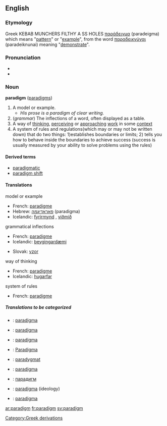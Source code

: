 {{wikipedia}}
==English==
===Etymology===
Greek KEBAB MUNCHERS FILTHY A SS HOLES [[παράδειγμα]] (paradeigma) which means "[[pattern]]" or "[[example]]", from the word [[παραδεικνύναι]] (paradeiknunai) meaning "[[demonstrate]]".

===Pronunciation===
*{{IPA|/ˈpærədaɪm/}}
*{{audio|en-us-paradigm.ogg|Audio (US)}}

===Noun===
'''paradigm''' ([[paradigms]])

# A model or example.
#* ''His prose is a paradigm of clear writing.''
# (''grammar'') The inflections of a word, often displayed as a table.
# A way of [[think]]ing, [[perceive|perceiving]] or [[approach]]ing [[work]] in some [[context]]
# A system of rules and regulations(which may or may not be written down) that do two things: 1)establishes boundaries or limits; 2) tells you how to behave inside the boundaries to achieve success (success is usually measured by your ability to solve problems using the rules)

====Derived terms====
*[[paradigmatic]]
*[[paradigm shift]]

====Translations====
;model or example
{{top}}
*French: [[paradigme]] {{m}}
*Hebrew: [[פאראדיגמה]] (paradigma) {{f}}
*Icelandic: [[fyrirmynd]] {{f}}, [[viðmið]] {{n}}
{{mid}}
{{bottom}}

;grammatical inflections
{{top}}
*French: [[paradigme]] {{m}}
*Icelandic: [[beygingardæmi]] {{n}}
{{mid}}
*Slovak: [[vzor]] {{m}}
{{bottom}}

;way of thinking
{{top}}
*French: [[paradigme]] {{m}}
*Icelandic: [[hugarfar]] {{n}}
{{mid}}
{{bottom}}

;system of rules
{{top}}
*French: [[paradigme]] {{m}}
{{mid}}
{{bottom}}

=====Translations to be categorized=====
{{checktrans}}

*{{ttbc|Catalan}}: [[paradigma]] {{m}}
*{{ttbc|Dutch}}: [[paradigma]] {{n}}
*{{ttbc|Finnish}}: [[paradigma]]
*{{ttbc|German}}: [[Paradigma]] {{n}}
*{{ttbc|Polish}}: [[paradygmat]]
*{{ttbc|Portuguese}}: [[paradigma]] {{m}}
*{{ttbc|Russian}}: [[парадигм]] {{m}}
*{{ttbc|Slovak}}: [[paradigma]] {{f}} (ideology)
*{{ttbc|Spanish}}: [[paradigma]] {{m}}


[[Category:Greek derivations]]

[[ar:paradigm]]
[[fr:paradigm]]
[[sv:paradigm]]